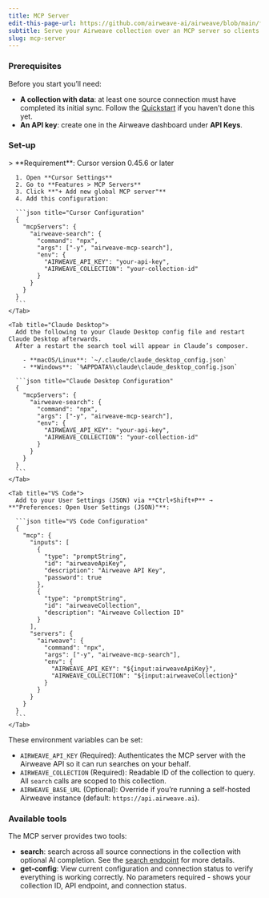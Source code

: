 ```yaml
---
title: MCP Server
edit-this-page-url: https://github.com/airweave-ai/airweave/blob/main/fern/docs/pages/mcp-server.mdx
subtitle: Serve your Airweave collection over an MCP server so clients like Cursor or Claude can query it.
slug: mcp-server
---
```


### Prerequisites

Before you start you’ll need:

  - **A collection with data**: at least one source connection must have completed its initial sync. Follow the [Quickstart](https://docs.airweave.ai/quickstart) if you haven’t done this yet.
  - **An API key**: create one in the Airweave dashboard under **API Keys**.

### Set-up


<Tabs>
    <Tab title="Cursor">
      > **Requirement**: Cursor version 0.45.6 or later

      1. Open **Cursor Settings**
      2. Go to **Features > MCP Servers**
      3. Click **"+ Add new global MCP server"**
      4. Add this configuration:

      ```json title="Cursor Configuration"
      {
        "mcpServers": {
          "airweave-search": {
            "command": "npx",
            "args": ["-y", "airweave-mcp-search"],
            "env": {
              "AIRWEAVE_API_KEY": "your-api-key",
              "AIRWEAVE_COLLECTION": "your-collection-id"
            }
          }
        }
      }
      ```
    </Tab>

    <Tab title="Claude Desktop">
      Add the following to your Claude Desktop config file and restart Claude Desktop afterwards.
      After a restart the search tool will appear in Claude’s composer.

        - **macOS/Linux**: `~/.claude/claude_desktop_config.json`
        - **Windows**: `%APPDATA%\claude\claude_desktop_config.json`

      ```json title="Claude Desktop Configuration"
      {
        "mcpServers": {
          "airweave-search": {
            "command": "npx",
            "args": ["-y", "airweave-mcp-search"],
            "env": {
              "AIRWEAVE_API_KEY": "your-api-key",
              "AIRWEAVE_COLLECTION": "your-collection-id"
            }
          }
        }
      }
      ```
    </Tab>

    <Tab title="VS Code">
      Add to your User Settings (JSON) via **Ctrl+Shift+P** → **"Preferences: Open User Settings (JSON)"**:

      ```json title="VS Code Configuration"
      {
        "mcp": {
          "inputs": [
            {
              "type": "promptString",
              "id": "airweaveApiKey",
              "description": "Airweave API Key",
              "password": true
            },
            {
              "type": "promptString",
              "id": "airweaveCollection",
              "description": "Airweave Collection ID"
            }
          ],
          "servers": {
            "airweave": {
              "command": "npx",
              "args": ["-y", "airweave-mcp-search"],
              "env": {
                "AIRWEAVE_API_KEY": "${input:airweaveApiKey}",
                "AIRWEAVE_COLLECTION": "${input:airweaveCollection}"
              }
            }
          }
        }
      }
      ```
    </Tab>
  </Tabs>

These environment variables can be set:

  - `AIRWEAVE_API_KEY` (Required): Authenticates the MCP server with the Airweave API so it can run searches on your behalf.
  - `AIRWEAVE_COLLECTION` (Required): Readable ID of the collection to query. All `search` calls are scoped to this collection.
  - `AIRWEAVE_BASE_URL` (Optional): Override if you’re running a self-hosted Airweave instance (default: `https://api.airweave.ai`).

### Available tools

The MCP server provides two tools:

  - **search**: search across all source connections in the collection with optional AI completion. See the [search endpoint](https://docs.airweave.ai/api-reference/collections/search-collection-collections-readable-id-search-get) for more details.
  - **get-config**: View current configuration and connection status to verify everything is working correctly. No parameters required - shows your collection ID, API endpoint, and connection status.
